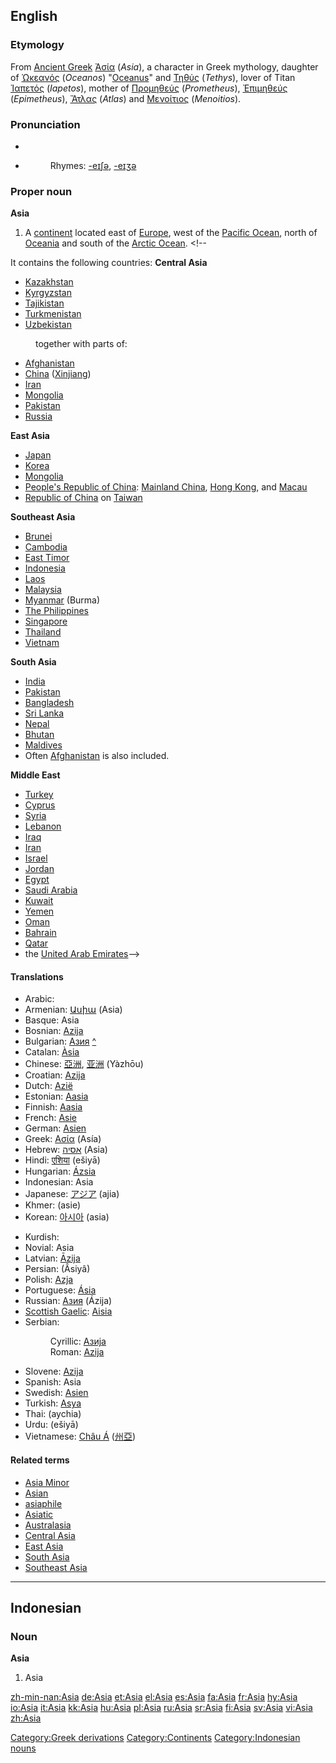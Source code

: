 {{see|asia|asía|asĩa}}
==English==
{{wikipedia}}

===Etymology===
From [[Ancient Greek]] [[Ἀσία]] (''Asia''), a character in Greek mythology, daughter of [[Ὠκεανός]] (''Oceanos'') "[[Oceanus]]" and [[Τηθύς]] (''Tethys''), lover of Titan [[Ἰαπετός]] (''Iapetos''), mother of [[Προμηθεύς]] (''Prometheus''), [[Ἐπιμηθεύς]] (''Epimetheus''), [[Ἄτλας]] (''Atlas'') and [[Μενοίτιος]] (''Menoitios'').

===Pronunciation===
*{{IPA|[ˈeɪʒə], [ˈeɪʃə]}}
*{{SAMPA|["eIZ@], ["eIS@]}}
*:Rhymes: [[Rhymes:English:-eɪʃə|-eɪʃə]], [[Rhymes:English:-eɪʒə|-eɪʒə]]

===Proper noun===
'''Asia'''

# A [[continent]] located east of [[Europe]], west of the [[Pacific Ocean]], north of [[Oceania]] and south of the [[Arctic Ocean]]. <!--
It contains the following countries:
'''Central Asia'''
*[[Kazakhstan]]
*[[Kyrgyzstan]]
*[[Tajikistan]]
*[[Turkmenistan]]
*[[Uzbekistan]]
:together with parts of:
*[[Afghanistan]]
*[[China]] ([[Xinjiang]])
*[[Iran]]
*[[Mongolia]]
*[[Pakistan]]
*[[Russia]]
'''East Asia'''
*[[Japan]]
*[[Korea]]
*[[Mongolia]]
*[[People's Republic of China]]: [[Mainland China]], [[Hong Kong]], and [[Macau]]
*[[Republic of China]] on [[Taiwan]]
'''Southeast Asia'''
*[[Brunei]]
*[[Cambodia]]
*[[East Timor]]
*[[Indonesia]]
*[[Laos]]
*[[Malaysia]]
*[[Myanmar]] (Burma)
*[[Philippines|The Philippines]]
*[[Singapore]]
*[[Thailand]]
*[[Vietnam]]
'''South Asia'''
*[[India]]
*[[Pakistan]]
*[[Bangladesh]]
*[[Sri Lanka]]
*[[Nepal]]
*[[Bhutan]]
*[[Maldives]]
*Often [[Afghanistan]] is also included.
'''Middle East'''
*[[Turkey]]
*[[Cyprus]]
*[[Syria]]
*[[Lebanon]]
*[[Iraq]]
*[[Iran]]
*[[Israel]]
*[[Jordan]]
*[[Egypt]]
*[[Saudi Arabia]]
*[[Kuwait]]
*[[Yemen]]
*[[Oman]]
*[[Bahrain]]
*[[Qatar]]
*the [[United Arab Emirates]]-->

====Translations====
{{trans-top|the continent of Asia}}
*Arabic: {{ARchar|[[آسیا]]}}
*Armenian: [[Ասիա]] (Asia)
*Basque: Asia
*Bosnian: [[Azija]] {{f}}
*Bulgarian: [[Азия]] [[:bg:Азия|^]] {{f}}
*Catalan: [[Àsia]] {{f}}
*Chinese: [[亞洲]], [[亚洲]] (Yàzhōu)
*Croatian: [[Azija]] {{f}}
*Dutch: [[Azië]] {{n}}
*Estonian: [[Aasia]]
*Finnish: [[Aasia]]
*French: [[Asie]] {{f}}
*German: [[Asien]] {{n}}
*Greek: [[Ασία]] (Asía) {{f}}
*Hebrew: [[אסיה]] (Asia) {{f}}
*Hindi: [[एशिया]] (ešiyā)
*Hungarian: [[Ázsia]]
*Indonesian: Asia
*Japanese: [[アジア]] (ajia)
*Khmer: {{KMchar|[[អាស៊ី]]}} (asie)
*Korean: [[아시아]] (asia)
{{trans-mid}}
*Kurdish: {{KUchar|[[ئاسیا]]}}
*Novial: Asia
*Latvian: [[Āzija]] {{f}}
*Persian: {{FAchar|[[آسیا]]}} (Âsiyâ)
*Polish: [[Azja]] {{f}}
*Portuguese: [[Ásia]] {{f}}
*Russian: [[Азия]] (Ázija) {{f}}
*[[Scottish Gaelic]]: [[Aisia]] {{f}}
*Serbian:
*:Cyrillic: [[Азија]] {{f}}
*:Roman: [[Azija]] {{f}}
*Slovene: [[Azija]] {{f}}
*Spanish: Asia
*Swedish: [[Asien]]
*Turkish: [[Asya]]
*Thai: {{THchar|[[เอเชีย]]}} (aychia)
*Urdu: {{URchar|[[ایشیا]]}} (ešiyā)
*Vietnamese: [[Châu Á]] ([[州亞]])
{{trans-bottom}}

====Related terms====
*[[Asia Minor]]
*[[Asian]]
*[[asiaphile]]<!-- ever capitalised? -->
*[[Asiatic]]
*[[Australasia]]
*[[Central Asia]]
*[[East Asia]]
*[[South Asia]]
*[[Southeast Asia]]

[[Category:Greek derivations]]
[[Category:Continents]]

----

==Indonesian==

===Noun===
'''Asia'''

# Asia

[[Category:Indonesian nouns]]

[[zh-min-nan:Asia]]
[[de:Asia]]
[[et:Asia]]
[[el:Asia]]
[[es:Asia]]
[[fa:Asia]]
[[fr:Asia]]
[[hy:Asia]]
[[io:Asia]]
[[it:Asia]]
[[kk:Asia]]
[[hu:Asia]]
[[pl:Asia]]
[[ru:Asia]]
[[sr:Asia]]
[[fi:Asia]]
[[sv:Asia]]
[[vi:Asia]]
[[zh:Asia]]